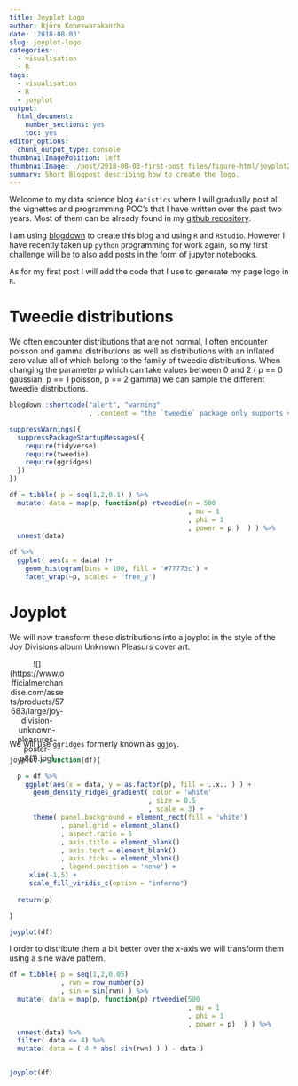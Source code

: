 ```yaml
---
title: Joyplot Logo
author: Björn Koneswarakantha
date: '2018-08-03'
slug: joyplot-logo
categories:
  - visualisation
  - R
tags:
  - visualisation
  - R
  - joyplot
output: 
  html_document: 
    number_sections: yes
    toc: yes
editor_options: 
  chunk_output_type: console
thumbnailImagePosition: left
thumbnailImage: ./post/2018-08-03-first-post_files/figure-html/joyplot2-1.png
summary: Short Blogpost describing how to create the logo.
---
```


Welcome to my data science blog `datistics` where I will gradually post all the vignettes and programming POC's that I have written over the past two years. Most of them can be already found in my [github repository](https://github.com/erblast/). 

<p></p>
<p></p>
<p></p>


I am using [blogdown](https://github.com/rstudio/blogdown) to create this blog and using `R` and `RStudio`. However I have recently taken up `python` programming for work again, so my first challenge will be to also add posts in the form of jupyter notebooks.

As for my first post I will add the code that I use to generate my page logo in `R`.

# Tweedie distributions

We often encounter distributions that are not normal, I often encounter poisson and gamma distributions as well as distributions with an inflated zero value all of which belong to the family of tweedie distributions. When changing the parameter $p$ which can take values between 0 and 2 ( p == 0 gaussian, p == 1 poisson, p == 2 gamma) we can sample the different tweedie distributions.

```r
blogdown::shortcode("alert", "warning"
                    , .content = "the `tweedie` package only supports values for 1 <= p <= 2")
```


```r
suppressWarnings({
  suppressPackageStartupMessages({
    require(tidyverse)
    require(tweedie)
    require(ggridges)
  })
})
```

```r

df = tibble( p = seq(1,2,0.1) ) %>%
  mutate( data = map(p, function(p) rtweedie(n = 500
                                             , mu = 1
                                             , phi = 1
                                             , power = p )  ) ) %>%
  unnest(data)

df %>%
  ggplot( aes(x = data) )+
    geom_histogram(bins = 100, fill = '#77773c') +
    facet_wrap(~p, scales = 'free_y')

```

# Joyplot

We will now transform these distributions into a joyplot in the style of the Joy Divisions album Unknown Pleasurs cover art.

<p></p>
<p></p>
<p></p>

<div style="width:100px; height:130px"; align="center">
![](https://www.officialmerchandise.com/assets/products/57683/large/joy-division-unknown-pleasures-poster-p8(1).jpg)
</div>

<p></p>
<p></p>
<p></p>

We will use `ggridges` formerly known as `ggjoy`.

```r

joyplot = function(df){

  p = df %>%
    ggplot(aes(x = data, y = as.factor(p), fill = ..x.. ) ) +
      geom_density_ridges_gradient( color = 'white'
                                   , size = 0.5
                                   , scale = 3) +
      theme( panel.background = element_rect(fill = 'white')
             , panel.grid = element_blank()
             , aspect.ratio = 1
             , axis.title = element_blank()
             , axis.text = element_blank()
             , axis.ticks = element_blank()
             , legend.position = 'none') +
     xlim(-1,5) +
     scale_fill_viridis_c(option = "inferno") 
  
  return(p)

}

joyplot(df)

```


I order to distribute them a bit better over the x-axis we will transform them using a sine wave pattern.

```r

df = tibble( p = seq(1,2,0.05)
             , rwn = row_number(p)
             , sin = sin(rwn) ) %>%
  mutate( data = map(p, function(p) rtweedie(500
                                             , mu = 1
                                             , phi = 1
                                             , power = p)  ) ) %>%
  unnest(data) %>%
  filter( data <= 4) %>%
  mutate( data = ( 4 * abs( sin(rwn) ) ) - data )


joyplot(df)

```

